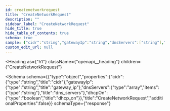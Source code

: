```yaml
---
id: createnetworkrequest
title: "CreateNetworkRequest"
description: ""
sidebar_label: "CreateNetworkRequest"
hide_title: true
hide_table_of_contents: true
schema: true
sample: {"cidr":"string","gatewayIp":"string","dnsServers":["string"],"dhcpOn":true}
custom_edit_url: null
---
```



<Heading
  as={"h1"}
  className={"openapi__heading"}
  children={"CreateNetworkRequest"}
>
</Heading>





<Schema
  schema={{"type":"object","properties":{"cidr":{"type":"string","title":"cidr"},"gatewayIp":{"type":"string","title":"gateway_ip"},"dnsServers":{"type":"array","items":{"type":"string"},"title":"dns_servers"},"dhcpOn":{"type":"boolean","title":"dhcp_on"}},"title":"CreateNetworkRequest","additionalProperties":false}}
  schemaType={"response"}
>
  
</Schema>
            